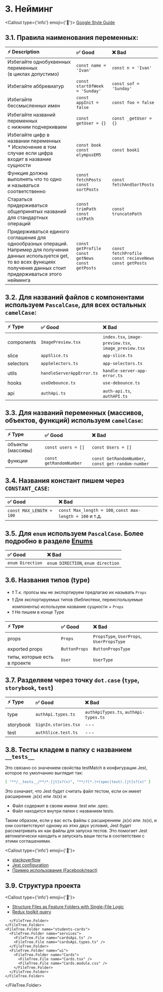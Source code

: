 
# 3. Нейминг

<Callout type={'info'} emoji={'🔗'}>
  [Google Style Guide](https://google.github.io/styleguide/tsguide.html#identifiers)
</Callout>

## 3.1. Правила наименования переменных:

| ⚡ Description                                                                                                                                                                              | ✅ Good                                                         | ❌ Bad                                                                |
| :------------------------------------------------------------------------------------------------------------------------------------------------------------------------------------------ | :-------------------------------------------------------------- | :-------------------------------------------------------------------- |
| Избегайте однобуквенных переменных <br/>(в циклах допустимо)                                                                                                                                | `const name = 'Ivan'`                                           | `const n = 'Ivan'`                                                    |
| Избегайте аббревиатур                                                                                                                                                                       | `const startOfWeek = 'Sunday'`                                  | `const sof = 'Sunday'`                                                |
| Избегайте бессмысленных имен                                                                                                                                                                | `const appInit = false`                                         | `const foo = false`                                                   |
| Избегайте названий переменных<br/> с нижним подчеркиваем                                                                                                                                    | `const getUser = {}`                                            | `const _getUser = {}`                                                 |
| Избегайте цифр в названии переменных <br/> \* Исключение в том случае если цифра <br/> входит в название сущности                                                                           | `const book` <br/> `const olympusEM5`                           | `const book1`                                                         |
| Функция должна выполнять что то одно <br/> и называться соответственно                                                                                                                      | `const fetchPosts` <br/> `const sortPosts`                      | `const fetchAndSortPosts`                                             |
| Стараться придерживаться общепринятых названий для стандартных операций                                                                                                                     | `const trimPath` <br/> `const cutPath`                          | `const truncatePath`                                                  |
| Придерживаться единого соглашения для однообразных операций. <br/> Например для получения данных используется get, то во всех функциях получения данных стоит придерживаться этого нейминга | `const getProfile` <br/> `const getNews` <br/> `const getPosts` | `const fetchProfile` <br/> `const recieveNews` <br/> `const getPosts` |

## 3.2. Для названий файлов с компонентами используем `PascalCase`, для всех остальных `camelCase`:

| ⚡ Type    | ✅ Good                   | ❌ Bad                                                |
| :--------- | :------------------------ | :---------------------------------------------------- |
| components | `ImagePreview.tsx`        | `index.tsx`, `image-preview.tsx`, `image_preview.tsx` |
| slice      | `appSlice.ts`             | `app-slice.ts`                                        |
| selectors  | `appSelectors.ts`         | `app-selectors.ts`                                    |
| utils      | `handleServerAppError.ts` | `handle-server-app-error.ts`                          |
| hooks      | `useDebounce.ts`          | `use-debounce.ts`                                     |
| api        | `authApi.ts`              | `auth-api.ts`, `authAPI.ts`                           |

## 3.3. Для названий переменных (массивов, объектов, функций) используем `camelCase`:

| ⚡ Type           | ✅ Good                 | ❌ Bad                                             |
| :---------------- | :---------------------- | :------------------------------------------------- |
| объекты (массивы) | `const users = []`      | `const Users = []`                                 |
| функции           | `const getRandomNumber` | `const GetRandomNumber`, `const get-random-number` |

## 3.4. Названия констант пишем через `CONSTANT_CASE`:

| ✅ Good                  | ❌ Bad                                                    |
| :----------------------- | :-------------------------------------------------------- |
| `const MAX_LENGTH = 100` | `const Max_length = 100`, `const max-length = 100` и т.д. |

## 3.5. Для `enum` используем `PascalCase`. Более подробно в разделе [Enums](ts/enums)

| ✅ Good          | ❌ Bad                             |
| :--------------- | :--------------------------------- |
| `enum Direction` | `enum DIRECTION`, `enum direction` |

## 3.6. Названия типов (type)

- ❗ Т.к. пропсы мы не экспортируем предлагаю их называть `Props`
- ❗ Для экспортируемых типов (библиотеки, переиспользуемые компоненты) используем название сущности + `Props`
- ❗ Не пишем в конце Type

| ⚡ Type                      | ✅ Good       | ❌ Bad                                    |
| :--------------------------- | :------------ | :---------------------------------------- |
| props                        | `Props`       | `PropsType`, `UserProps`, `UserPropsType` |
| exported props               | `ButtonProps` | `ButtonPropsType`                         |
| типы, которые есть в проекте | `User`        | `UserType`                                |

## 3.7. Разделяем через точку `dot.case` (`type`, `storybook`, `test`)

| ⚡ Type   | ✅ Good              | ❌ Bad                                |
| :-------- | :------------------- | :------------------------------------ |
| type      | `authApi.types.ts`   | `authApiTypes.ts`, `authApi-types.ts` |
| storybook | `SignIn.stories.tsx` | ---                                   |
| test      | `authSlice.test.ts`  | ---                                   |

## 3.8. Тесты кладем в папку с названием `__tests__`

<Callout>
  Это связано со значением свойства testMatch в конфигурации Jest, которое по умолчанию выглядит так:

  ```bash filename="Terminal"
  [ "**/__tests__/**/*.[jt]s?(x)", "**/?(*.)+(spec|test).[jt]s?(x)" ]
  ```
  Это означает, что Jest будет считать файл тестом, если он имеет расширение .js(x) или .ts(x) и:

  * Файл содержит в своем имени .test или .spec.
  * Файл находится внутри папки с названием tests.
  
  Таким образом, если у вас есть файлы с расширением .js(x) или .ts(x), и они соответствуют одному из этих двух условий,
  Jest будет рассматривать их как файлы для запуска тестов.
  Это помогает Jest автоматически находить и запускать ваши тесты в соответствии с этими соглашениями.
</Callout>

<Callout type={'info'} emoji={'🔗'}>
  * [stackoverflow](https://stackoverflow.com/a/55551668)
  * [Jest configuration](https://jestjs.io/docs/configuration)
  * [Пример использования (Facebook/react)](https://github.com/facebook/react/tree/main/packages/react-client/src)
</Callout>


## 3.9. Структура проекта

<Callout type={'info'} emoji={'🔗'}>
  * [Structure Files as Feature Folders with Single-File
  Logic](https://redux.js.org/style-guide/#structure-files-as-feature-folders-with-single-file-logic)
  * [Redux toolkit query](https://redux-toolkit.js.org/rtk-query/usage/examples)
</Callout>

<FileTree>
  <FileTree.Folder name="assets">
    <FileTree.Folder name="images">
      <FileTree.File name="mainBg.webp" />
      <FileTree.File name="cat.jpg" />
      <FileTree.File name="defaultAvatar.svg" />
    </FileTree.Folder>
    <FileTree.Folder name="icons">
      <FileTree.File name="camera.svg" />
      <FileTree.File name="logo.svg" />
      <FileTree.File name="eye.tsx" />
    </FileTree.Folder>
    <FileTree.Folder name="fonts" />
  </FileTree.Folder>
  <FileTree.Folder name="common" defaultOpen>
    <FileTree.Folder name="components">
      <FileTree.Folder name="DropDown">
        <FileTree.File name="DropDown.tsx" />
        <FileTree.File name="DropDown.module.css" />
      </FileTree.Folder>
      <FileTree.Folder name="Slider">
        <FileTree.File name="Slider.tsx" />
        <FileTree.File name="Slider.module.css" />
      </FileTree.Folder>
      <FileTree.File name="index.ts" />
    </FileTree.Folder>
    <FileTree.Folder name="hooks">
      <FileTree.File name="useDebounce.ts" />
      <FileTree.File name="useLocalStorage.ts" />
      <FileTree.File name="index.ts" />
    </FileTree.Folder>
    <FileTree.Folder name="utils">
      <FileTree.File name="handleServerAppError.ts" />
      <FileTree.File name="handleServerNetworkError.ts" />
      <FileTree.File name="index.ts" />
    </FileTree.Folder>
    <FileTree.Folder name="enums">
      <FileTree.File name="enums.ts" />
      <FileTree.File name="index.ts" />
    </FileTree.Folder>
    <FileTree.Folder name="types">
      <FileTree.File name="types.ts" />
      <FileTree.File name="index.ts" />
    </FileTree.Folder>
  </FileTree.Folder>
  <FileTree.Folder name="features" defaultOpen>
    <FileTree.Folder name="app">
      <FileTree.Folder name="__tests__">
        <FileTree.File name="appSlice.test.ts" />
      </FileTree.Folder>
      <FileTree.File name="store.ts" />
      <FileTree.File name="App.tsx" />
      <FileTree.File name="appSlice.ts" />
      <FileTree.File name="appSelectors.ts" />
    </FileTree.Folder>
    <FileTree.Folder name="auth" defaultOpen>
      <FileTree.Folder name="api" defaultOpen>
        <FileTree.File name="authApi.ts" />
        <FileTree.File name="authApi.types.ts" />
      </FileTree.Folder>
      <FileTree.Folder name="lib" defaultOpen>
        <FileTree.File name="useLogin.ts" />
      </FileTree.Folder>
      <FileTree.Folder name="model" defaultOpen>
        <FileTree.Folder name="__tests__">
          <FileTree.File name="authSlice.test.ts" />
        </FileTree.Folder>
        <FileTree.File name="authSlice.ts" />
        <FileTree.File name="authSelectors.ts" />
      </FileTree.Folder>
      <FileTree.Folder name="ui" defaultOpen>
        <FileTree.Folder name="Login">
          <FileTree.File name="Login.tsx" />
          <FileTree.File name="Login.module.css" />
        </FileTree.Folder>
        <FileTree.Folder name="Logout">
          <FileTree.File name="Logout.tsx" />
          <FileTree.File name="Logout.module.css" />
        </FileTree.Folder>

      </FileTree.Folder>
    </FileTree.Folder>
    <FileTree.Folder name="students-cards">
      <FileTree.Folder name="services">
        <FileTree.File name="cardsApi.ts" />
        <FileTree.File name="cardsApi.types.ts" />
      </FileTree.Folder>
      <FileTree.Folder name="ui">
        <FileTree.Folder name="Cards">
          <FileTree.File name="Cards.tsx" />
          <FileTree.File name="Cards.module.css" />
        </FileTree.Folder>
      </FileTree.Folder>
    </FileTree.Folder>
  </FileTree.Folder>

</FileTree>
